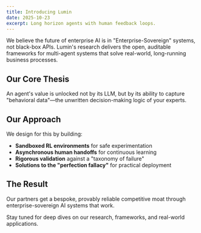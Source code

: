 ```yaml
---
title: Introducing Lumin
date: 2025-10-23
excerpt: Long horizon agents with human feedback loops.
---
```


We believe the future of enterprise AI is in "Enterprise-Sovereign" systems, not black-box APIs. Lumin's research delivers the open, auditable frameworks for multi-agent systems that solve real-world, long-running business processes.

## Our Core Thesis

An agent's value is unlocked not by its LLM, but by its ability to capture "behavioral data"—the unwritten decision-making logic of your experts.

## Our Approach

We design for this by building:
- **Sandboxed RL environments** for safe experimentation
- **Asynchronous human handoffs** for continuous learning
- **Rigorous validation** against a "taxonomy of failure"
- **Solutions to the "perfection fallacy"** for practical deployment

## The Result

Our partners get a bespoke, provably reliable competitive moat through enterprise-sovereign AI systems that work.

Stay tuned for deep dives on our research, frameworks, and real-world applications.


